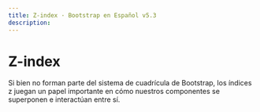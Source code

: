 ```yaml
---
title: Z-index · Bootstrap en Español v5.3
description: 
---
```

# Z-index

Si bien no forman parte del sistema de cuadrícula de Bootstrap, los índices z juegan un papel importante en cómo nuestros componentes se superponen e interactúan entre sí.
